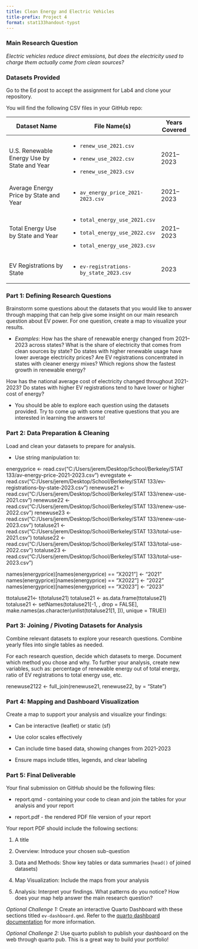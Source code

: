 ```yaml
---
title: Clean Energy and Electric Vehicles
title-prefix: Project 4
format: stat133handout-typst
---
```


### **Main Research Question**

*Electric vehicles reduce direct emissions, but does the electricity used to charge them actually come from clean sources?\
*

### **Datasets Provided**

Go to the Ed post to accept the assignment for Lab4 and clone your repository.

You will find the following CSV files in your GitHub repo:

+---------------------------------------------+------------------------------------------+-------------------+
| **Dataset Name**                            | **File Name(s)**                         | **Years Covered** |
+=============================================+==========================================+===================+
| U.S. Renewable Energy Use by State and Year | -   `renew_use_2021.csv`                 | 2021–2023         |
|                                             |                                          |                   |
|                                             | -   `renew_use_2022.csv`                 |                   |
|                                             |                                          |                   |
|                                             | -   `renew_use_2023.csv`                 |                   |
+---------------------------------------------+------------------------------------------+-------------------+
| Average Energy Price by State and Year      | -   `av_energy_price_2021-2023.csv`      | 2021–2023         |
+---------------------------------------------+------------------------------------------+-------------------+
| Total Energy Use by State and Year          | -   `total_energy_use_2021.csv`          | 2021–2023         |
|                                             |                                          |                   |
|                                             | -   `total_energy_use_2022.csv`          |                   |
|                                             |                                          |                   |
|                                             | -   `total_energy_use_2023.csv`          |                   |
+---------------------------------------------+------------------------------------------+-------------------+
| EV Registrations by State                   | -   `ev-registrations-by_state_2023.csv` | 2023              |
+---------------------------------------------+------------------------------------------+-------------------+

### **Part 1: Defining Research Questions**

Brainstorm some questions about the datasets that you would like to answer through mapping that can help give some insight on our main research question about EV power. For one question, create a map to visualize your results.

-   *Examples*: How has the share of renewable energy changed from 2021–2023 across states? What is the share of electricity that comes from clean sources by state? Do states with higher renewable usage have lower average electricity prices? Are EV registrations concentrated in states with cleaner energy mixes? Which regions show the fastest growth in renewable energy?

How has the national average cost of electricity changed throughout 2021-2023? Do states with higher EV registrations tend to have lower or higher cost of energy? 

-   You should be able to explore each question using the datasets provided. Try to come up with some creative questions that you are interested in learning the answers to!

### **Part 2: Data Preparation & Cleaning**

Load and clean your datasets to prepare for analysis.

-   Use string manipulation to:

energyprice <- read.csv("C:/Users/jerem/Desktop/School/Berkeley/STAT 133/av-energy-price-2021-2023.csv")
evregstate <- read.csv("C:/Users/jerem/Desktop/School/Berkeley/STAT 133/ev-registrations-by-state-2023.csv")
renewuse21 <- read.csv("C:/Users/jerem/Desktop/School/Berkeley/STAT 133/renew-use-2021.csv")
renewuse22 <- read.csv("C:/Users/jerem/Desktop/School/Berkeley/STAT 133/renew-use-2022.csv")
renewuse23 <- read.csv("C:/Users/jerem/Desktop/School/Berkeley/STAT 133/renew-use-2023.csv")
totaluse21 <- read.csv("C:/Users/jerem/Desktop/School/Berkeley/STAT 133/total-use-2021.csv")
totaluse22 <- read.csv("C:/Users/jerem/Desktop/School/Berkeley/STAT 133/total-use-2022.csv")
totaluse23 <- read.csv("C:/Users/jerem/Desktop/School/Berkeley/STAT 133/total-use-2023.csv")

names(energyprice)[names(energyprice) == "X2021"] <- "2021"
names(energyprice)[names(energyprice) == "X2022"] <- "2022"
names(energyprice)[names(energyprice) == "X2023"] <- "2023"

ttotaluse21<- t(totaluse21)
totaluse21 <- as.data.frame(ttotaluse21)
totaluse21 <- setNames(totaluse21[-1, , drop = FALSE],
               make.names(as.character(unlist(totaluse21[1, ])), unique = TRUE))

### **Part 3: Joining / Pivoting Datasets for Analysis**

Combine relevant datasets to explore your research questions. Combine yearly files into single tables as needed.

For each research question, decide which datasets to merge. Document which method you chose and why. To further your analysis, create new variables, such as: percentage of renewable energy out of total energy, ratio of EV registrations to total energy use, etc.

renewuse2122 <- full_join(renewuse21, renewuse22, by = "State")

### **Part 4: Mapping and Dashboard Visualization**

Create a map to support your analysis and visualize your findings:

-   Can be interactive (leaflet) or static (sf)

-   Use color scales effectively

-   Can include time based data, showing changes from 2021-2023

-   Ensure maps include titles, legends, and clear labeling

### **Part 5: Final Deliverable**

Your final submission on GitHub should be the following files:

-   report.qmd - containing your code to clean and join the tables for your analysis and your report

-   report.pdf - the rendered PDF file version of your report

Your report PDF should include the following sections:

1.  A title

2.  Overview: Introduce your chosen sub-question

3.  Data and Methods: Show key tables or data summaries (`head()` of joined datasets)

4.  Map Visualization: Include the maps from your analysis

5.  Analysis: Interpret your findings. What patterns do you notice? How does your map help answer the main research question?

*Optional Challenge 1:* Create an interactive Quarto Dashboard with these sections titled `ev-dashboard.qmd`. Refer to the [quarto dashboard documentation](https://quarto.org/docs/dashboards/) for more information.

*Optional Challenge 2:* Use quarto publish to publish your dashboard on the web through quarto pub. This is a great way to build your portfolio!
